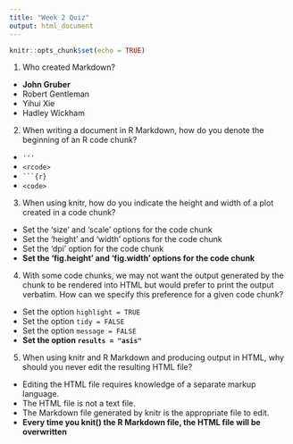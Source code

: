 ```yaml
---
title: "Week 2 Quiz"
output: html_document
---
```


```r
knitr::opts_chunk$set(echo = TRUE)
```

1. Who created Markdown?
  - **John Gruber**
  - Robert Gentleman
  - Yihui Xie
  - Hadley Wickham

2. When writing a document in R Markdown, how do you denote the beginning of an R code chunk?
  - `'''`
  - `<rcode>`
  - ` ```{r} `
  - `<code>`

3. When using knitr, how do you indicate the height and width of a plot created in a code chunk?
  - Set the 'size' and 'scale' options for the code chunk
  - Set the 'height' and 'width' options for the code chunk
  - Set the 'dpi' option for the code chunk
  - **Set the 'fig.height' and 'fig.width' options for the code chunk**

4. With some code chunks, we may not want the output generated by the chunk to be
rendered into HTML but would prefer to print the output verbatim. How can we specify
this preference for a given code chunk?
  - Set the option `highlight = TRUE`
  - Set the option `tidy = FALSE`
  - Set the option `message = FALSE`
  - **Set the option `results = "asis"`**

5. When using knitr and R Markdown and producing output in HTML, why should you never
edit the resulting HTML file?
  - Editing the HTML file requires knowledge of a separate markup language.
  - The HTML file is not a text file.
  - The Markdown file generated by knitr is the appropriate file to edit.
  - **Every time you knit() the R Markdown file, the HTML file will be overwritten**
